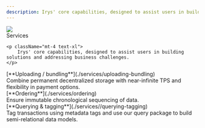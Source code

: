 ```yaml
---
description: Irys' core capabilities, designed to assist users in building solutions and addressing business challenges
---
```



<div className="flex flex-col mt-5">
	<div className="flex items-end">
    	<img src="https://bundlr.network/new/assets/home/data-donuts.webp" className="w-[150px] " />
    	<div className="ml-5"><Heading level={1}>Services</Heading></div>
    </div>

    <p className="mt-4 text-xl">
    	Irys' core capabilities, designed to assist users in building solutions and addressing business challenges.
    </p>

</div>

<div className="flex flex-col mt-10">

<div className="text-xl">[**Uploading / bundling**](./services/uploading-bundling)</div>
<div>Combine permanent decentralized storage with near-infinite TPS and flexibility in payment options.</div>

<div className="text-xl mt-5">[**Ordering**](./services/ordering)</div>
<div>Ensure immutable chronological sequencing of data.</div>

<div className="text-xl mt-5">[**Querying & tagging**](./services//querying-tagging)</div>
<div>Tag transactions using metadata tags and use our query package to build semi-relational data models.</div>

</div>
